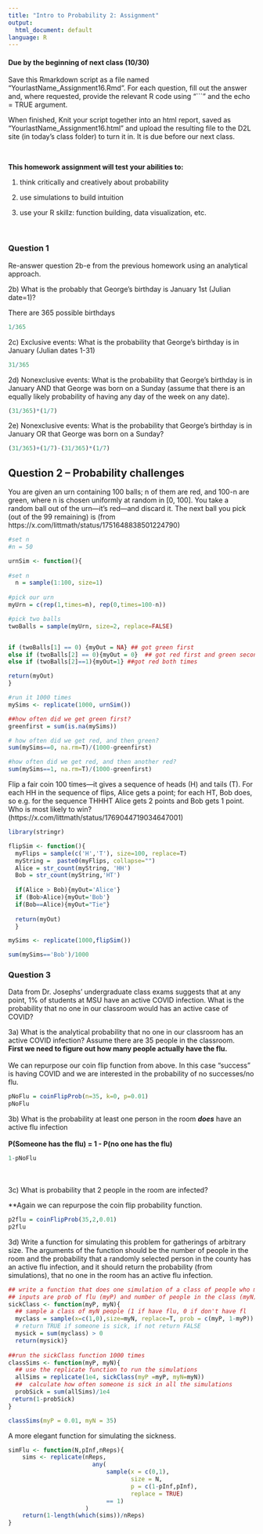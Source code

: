 ```yaml
---
title: "Intro to Probability 2: Assignment"
output:
  html_document: default
language: R
---
```


<!-- To render the assignment in Rmarkdown, enter the command below in the R console -->
<!-- rmarkdown::render("Class_16_Assignment.Rmd") -->

#### Due by the beginning of next class (10/30)

Save this Rmarkdown script as a file named “YourlastName_Assignment16.Rmd”. 
For each question, fill out the answer and, where requested, 
provide the relevant R code using "```" and the echo = TRUE argument.

When finished, Knit your script together into an html report, 
saved as “YourlastName_Assignment16.html” and upload the 
resulting file to the D2L site (in today’s class folder) to turn it in. 
It is due before our next class.

\

**This homework assignment will test your abilities to:**

1. think critically and creatively about probability

2. use simulations to build intuition

3. use your R skillz: function building, data visualization, etc.

\

### Question 1

Re-answer question 2b-e from the previous homework using an analytical approach.


2b) What is the probably that George's birthday is January 1st (Julian date=1)? 

There are 365 possible birthdays

```r
1/365
```

2c) Exclusive events: What is the probability that George's birthday is in January (Julian dates 1-31) 

```r
31/365
```

2d) Nonexclusive events: What is the probability that George's birthday is in January AND that George was born on a Sunday (assume that there is an equally likely probability of having any day of the week on any date).

```r
(31/365)*(1/7)
```

2e) Nonexclusive events: What is the probability that George's birthday is in January OR that George was born on a Sunday?

```r
(31/365)+(1/7)-(31/365)*(1/7)
```

## Question 2 -- Probability challenges

You are given an urn containing 100 balls; n of them are red, and 100-n are green, where n is chosen uniformly at random in [0, 100]. You take a random ball out of the urn—it’s red—and discard it. The next ball you pick (out of the 99 remaining) is (from https://x.com/littmath/status/1751648838501224790)

```r
#set n
#n = 50

urnSim <- function(){
  
#set n
  n = sample(1:100, size=1)
  
#pick our urn
myUrn = c(rep(1,times=n), rep(0,times=100-n))

#pick two balls
twoBalls = sample(myUrn, size=2, replace=FALSE)


if (twoBalls[1] == 0) {myOut = NA} ## got green first
else if (twoBalls[2] == 0){myOut = 0}  ## got red first and green second
else if (twoBalls[2]==1){myOut=1} ##got red both times

return(myOut)
}

#run it 1000 times
mySims <- replicate(1000, urnSim())

##how often did we get green first?
greenfirst = sum(is.na(mySims))

# how often did we get red, and then green?
sum(mySims==0, na.rm=T)/(1000-greenfirst)

#how often did we get red, and then another red?
sum(mySims==1, na.rm=T)/(1000-greenfirst)

```

Flip a fair coin 100 times—it gives a sequence of heads (H) and tails (T). For each HH in the sequence of flips, Alice gets a point; for each HT, Bob does, so e.g. for the sequence THHHT Alice gets 2 points and Bob gets 1 point. Who is most likely to win? (https://x.com/littmath/status/1769044719034647001)


```r
library(stringr)

flipSim <- function(){
  myFlips = sample(c('H','T'), size=100, replace=T)
  myString =  paste0(myFlips, collapse="")
  Alice = str_count(myString, 'HH')
  Bob = str_count(myString,'HT')
  
  if(Alice > Bob){myOut='Alice'}
  if (Bob>Alice){myOut='Bob'}
  if(Bob==Alice){myOut="Tie"}
  
  return(myOut)
  }

mySims <- replicate(1000,flipSim())

sum(mySims=='Bob')/1000

```


### Question 3

Data from Dr. Josephs' undergraduate class exams suggests that at any point, 
1% of students at MSU have an active COVID infection.
What is the probability that no one in our classroom would has an active case of COVID?

3a) What is the analytical probability that no one in our classroom 
has an active COVID infection? Assume there are 35 people in the classroom.
\
**First we need to figure out how many people actually have the flu.**\
\
We can repurpose our coin flip function from above. In this case "success" is having COVID and we are interested in the probability of no successes/no flu.\
```r
pNoFlu = coinFlipProb(n=35, k=0, p=0.01)
pNoFlu
```

3b) What is the probability at least one person in the room **_does_** have an active 
flu infection\
\
**P(Someone has the flu) = 1 - P(no one has the flu)**
```r
1-pNoFlu
```
\
\
3c) What is probability that 2 people in the room are infected?

**Again we can repurpose the coin flip probability function.

```r
p2flu = coinFlipProb(35,2,0.01)
p2flu
```



3d) Write a function for simulating this problem for gatherings of arbitrary size.
The arguments of the function should be the number of people in the room 
and the probability that a randomly selected person in the county has an active flu infection,
and it should return the probability (from simulations), 
that no one in the room has an active flu infection.

```r

## write a function that does one simulation of a class of people who may or may not have the flu
## inputs are prob of flu (myP) and number of people in the class (myN)
sickClass <- function(myP, myN){
  ## sample a class of myN people (1 if have flu, 0 if don't have fl
  myclass = sample(x=c(1,0),size=myN, replace=T, prob = c(myP, 1-myP))
  # return TRUE if someone is sick, if not return FALSE
  mysick = sum(myclass) > 0 
  return(mysick)}
  
##run the sickClass function 1000 times
classSims <- function(myP, myN){
  ## use the replicate function to run the simulations
  allSims = replicate(1e4, sickClass(myP =myP, myN=myN))
  ##  calculate how often someone is sick in all the simulations
  probSick = sum(allSims)/1e4
 return(1-probSick) 
}

classSims(myP = 0.01, myN = 35)

```

A more elegant function for simulating the sickness.
```r
simFlu <- function(N,pInf,nReps){
	sims <- replicate(nReps,
						any(
							sample(x = c(0,1),
								   size = N,
								   p = c(1-pInf,pInf),
								   replace = TRUE)
							== 1)
					  )
	return(1-length(which(sims))/nReps)
}

```